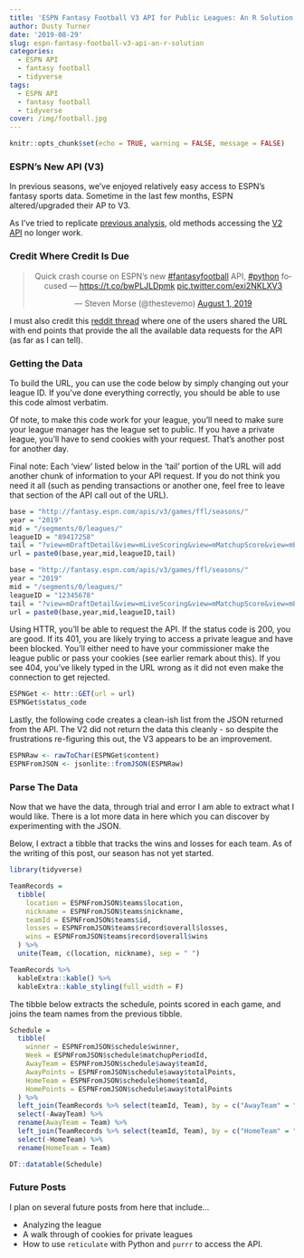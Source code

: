 ```yaml
---
title: 'ESPN Fantasy Football V3 API for Public Leagues: An R Solution'
author: Dusty Turner
date: '2019-08-29'
slug: espn-fantasy-football-v3-api-an-r-solution
categories:
  - ESPN API
  - fantasy football
  - tidyverse
tags:
  - ESPN API
  - fantasy football
  - tidyverse
cover: /img/football.jpg
---
```


```r
knitr::opts_chunk$set(echo = TRUE, warning = FALSE, message = FALSE)
```

### ESPN's New API (V3)

In previous seasons, we've enjoyed relatively easy access to ESPN's fantasy sports data.  Sometime in the last few months, ESPN altered/upgraded their AP to V3.

As I've tried to replicate [previous analysis](https://dusty-turner.netlify.com/post/mathlete-fantasy-football-analysis2018/), old methods accessing the [V2 API](https://dusty-turner.netlify.com/post/espn-yahoo-api-navigation/) no longer work.

### Credit Where Credit Is Due


<center>

<blockquote class="twitter-tweet"><p lang="en" dir="ltr">Quick crash course on ESPN’s new <a href="https://twitter.com/hashtag/fantasyfootball?src=hash&amp;ref_src=twsrc%5Etfw">#fantasyfootball</a> API, <a href="https://twitter.com/hashtag/python?src=hash&amp;ref_src=twsrc%5Etfw">#python</a> focused — <a href="https://t.co/bwPLJLDpmk">https://t.co/bwPLJLDpmk</a> <a href="https://t.co/exi2NKLXV3">pic.twitter.com/exi2NKLXV3</a></p>&mdash; Steven Morse (@thestevemo) <a href="https://twitter.com/thestevemo/status/1156922606743957504?ref_src=twsrc%5Etfw">August 1, 2019</a></blockquote> <script async src="https://platform.twitter.com/widgets.js" charset="utf-8"></script>

</center>

I must also credit this [reddit thread](https://www.reddit.com/r/fantasyfootball/comments/aq284h/espn_api/) where one of the users shared the URL with end points that provide the all the available data requests for the API (as far as I can tell).

### Getting the Data

To build the URL, you can use the code below by simply changing out your league ID.  If you've done everything correctly, you should be able to use this code almost verbatim.   

Of note, to make this code work for your league, you'll need to make sure your league manager has the league set to public.  If you have a private league, you'll have to send cookies with your request.  That's another post for another day.  

Final note: Each 'view' listed below in the 'tail' portion of the URL will add another chunk of information to your API request.  If you do not think you need it all (such as pending transactions or another one, feel free to leave that section of the API call out of the URL).

```r
base = "http://fantasy.espn.com/apis/v3/games/ffl/seasons/"
year = "2019"
mid = "/segments/0/leagues/"
leagueID = "89417258"
tail = "?view=mDraftDetail&view=mLiveScoring&view=mMatchupScore&view=mPendingTransactions&view=mPositionalRatings&view=mSettings&view=mTeam&view=modular&view=mNav&view=mMatchupScore"
url = paste0(base,year,mid,leagueID,tail)
```

```r
base = "http://fantasy.espn.com/apis/v3/games/ffl/seasons/"
year = "2019"
mid = "/segments/0/leagues/"
leagueID = "12345678"
tail = "?view=mDraftDetail&view=mLiveScoring&view=mMatchupScore&view=mPendingTransactions&view=mPositionalRatings&view=mSettings&view=mTeam&view=modular&view=mNav&view=mMatchupScore"
url = paste0(base,year,mid,leagueID,tail)
```

Using HTTR, you'll be able to request the API.  If the status code is 200, you are good.  If its 401, you are likely trying to access a private league and have been blocked.  You'll either need to have your commissioner make the league public or pass your cookies (see earlier remark about this).  If you see 404, you've likely typed in the URL wrong as it did not even make the connection to get rejected.  

```r
ESPNGet <- httr::GET(url = url)
ESPNGet$status_code
```

Lastly, the following code creates a clean-ish list from the JSON returned from the API.  The V2 did not return the data this cleanly - so despite the frustrations re-figuring this out, the V3 appears to be an improvement.
 
```r
ESPNRaw <- rawToChar(ESPNGet$content)
ESPNFromJSON <- jsonlite::fromJSON(ESPNRaw)
```

### Parse The Data

Now that we have the data, through trial and error I am able to extract what I would like.  There is a lot more data in here which you can discover by experimenting with the JSON.

Below, I extract a tibble that tracks the wins and losses for each team.  As of the writing of this post, our season has not yet started.  

```r
library(tidyverse)

TeamRecords =
  tibble(
    location = ESPNFromJSON$teams$location,
    nickname = ESPNFromJSON$teams$nickname,
    teamId = ESPNFromJSON$teams$id,
    losses = ESPNFromJSON$teams$record$overall$losses,
    wins = ESPNFromJSON$teams$record$overall$wins
  ) %>%
  unite(Team, c(location, nickname), sep = " ")
```

```r
TeamRecords %>%
  kableExtra::kable() %>%
  kableExtra::kable_styling(full_width = F)
```

The tibble below extracts the schedule, points scored in each game, and joins the team names from the previous tibble.   

```r
Schedule =
  tibble(
    winner = ESPNFromJSON$schedule$winner,
    Week = ESPNFromJSON$schedule$matchupPeriodId,
    AwayTeam = ESPNFromJSON$schedule$away$teamId,
    AwayPoints = ESPNFromJSON$schedule$away$totalPoints,
    HomeTeam = ESPNFromJSON$schedule$home$teamId,
    HomePoints = ESPNFromJSON$schedule$away$totalPoints
  ) %>%
  left_join(TeamRecords %>% select(teamId, Team), by = c("AwayTeam" = "teamId")) %>%
  select(-AwayTeam) %>%
  rename(AwayTeam = Team) %>%
  left_join(TeamRecords %>% select(teamId, Team), by = c("HomeTeam" = "teamId")) %>%
  select(-HomeTeam) %>%
  rename(HomeTeam = Team) 
```

```r
DT::datatable(Schedule)
```

### Future Posts

I plan on several future posts from here that include...

- Analyzing the league
- A walk through of cookies for private leagues
- How to use `reticulate` with Python and `purrr` to access the API.


